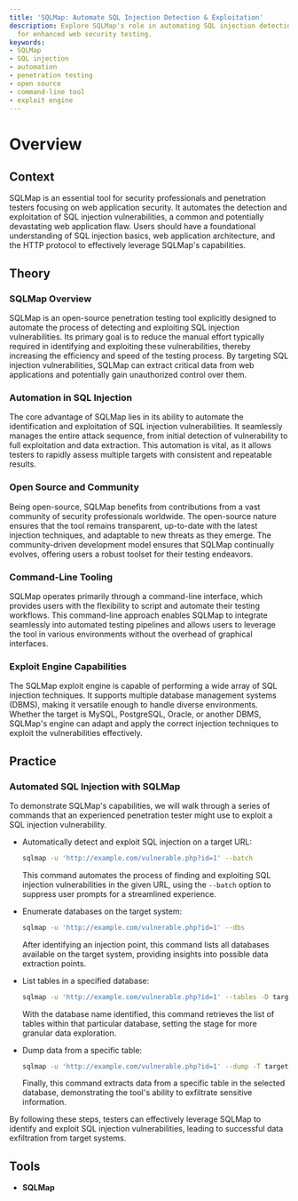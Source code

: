 ```yaml
---
title: 'SQLMap: Automate SQL Injection Detection & Exploitation'
description: Explore SQLMap's role in automating SQL injection detection and exploitation
  for enhanced web security testing.
keywords:
- SQLMap
- SQL injection
- automation
- penetration testing
- open source
- command-line tool
- exploit engine
---
```


# Overview

## Context

SQLMap is an essential tool for security professionals and penetration testers focusing on web application security. It automates the detection and exploitation of SQL injection vulnerabilities, a common and potentially devastating web application flaw. Users should have a foundational understanding of SQL injection basics, web application architecture, and the HTTP protocol to effectively leverage SQLMap's capabilities.

## Theory

### SQLMap Overview

SQLMap is an open-source penetration testing tool explicitly designed to automate the process of detecting and exploiting SQL injection vulnerabilities. Its primary goal is to reduce the manual effort typically required in identifying and exploiting these vulnerabilities, thereby increasing the efficiency and speed of the testing process. By targeting SQL injection vulnerabilities, SQLMap can extract critical data from web applications and potentially gain unauthorized control over them.

### Automation in SQL Injection

The core advantage of SQLMap lies in its ability to automate the identification and exploitation of SQL injection vulnerabilities. It seamlessly manages the entire attack sequence, from initial detection of vulnerability to full exploitation and data extraction. This automation is vital, as it allows testers to rapidly assess multiple targets with consistent and repeatable results.

### Open Source and Community

Being open-source, SQLMap benefits from contributions from a vast community of security professionals worldwide. The open-source nature ensures that the tool remains transparent, up-to-date with the latest injection techniques, and adaptable to new threats as they emerge. The community-driven development model ensures that SQLMap continually evolves, offering users a robust toolset for their testing endeavors.

### Command-Line Tooling

SQLMap operates primarily through a command-line interface, which provides users with the flexibility to script and automate their testing workflows. This command-line approach enables SQLMap to integrate seamlessly into automated testing pipelines and allows users to leverage the tool in various environments without the overhead of graphical interfaces.

### Exploit Engine Capabilities

The SQLMap exploit engine is capable of performing a wide array of SQL injection techniques. It supports multiple database management systems (DBMS), making it versatile enough to handle diverse environments. Whether the target is MySQL, PostgreSQL, Oracle, or another DBMS, SQLMap's engine can adapt and apply the correct injection techniques to exploit the vulnerabilities effectively.

## Practice

### Automated SQL Injection with SQLMap

To demonstrate SQLMap's capabilities, we will walk through a series of commands that an experienced penetration tester might use to exploit a SQL injection vulnerability.

- Automatically detect and exploit SQL injection on a target URL:
    ```bash
    sqlmap -u 'http://example.com/vulnerable.php?id=1' --batch
    ```
  This command automates the process of finding and exploiting SQL injection vulnerabilities in the given URL, using the `--batch` option to suppress user prompts for a streamlined experience.

- Enumerate databases on the target system:
    ```bash
    sqlmap -u 'http://example.com/vulnerable.php?id=1' --dbs
    ```
  After identifying an injection point, this command lists all databases available on the target system, providing insights into possible data extraction points.

- List tables in a specified database:
    ```bash
    sqlmap -u 'http://example.com/vulnerable.php?id=1' --tables -D target_db
    ```
  With the database name identified, this command retrieves the list of tables within that particular database, setting the stage for more granular data exploration.

- Dump data from a specific table:
    ```bash
    sqlmap -u 'http://example.com/vulnerable.php?id=1' --dump -T target_table -D target_db
    ```
  Finally, this command extracts data from a specific table in the selected database, demonstrating the tool's ability to exfiltrate sensitive information.

By following these steps, testers can effectively leverage SQLMap to identify and exploit SQL injection vulnerabilities, leading to successful data exfiltration from target systems.

## Tools

- **SQLMap**